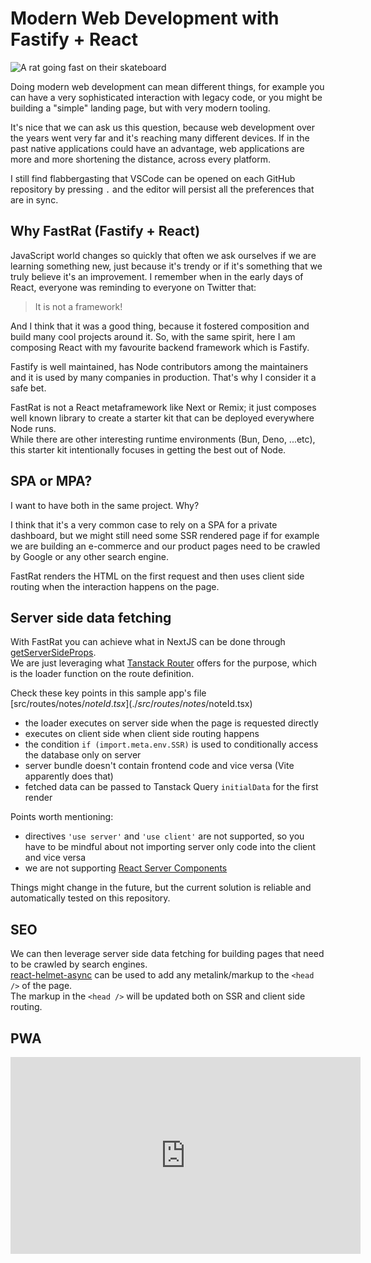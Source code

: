 
<h1 id='modern-fastrat'>Modern Web Development with Fastify + React</h1>

<img
  src={logo}
  alt='A rat going fast on their skateboard'
  className='rounded mx-auto'
  width={200}
  height={200}
/>

Doing modern web development can mean different things, for example you can have a very sophisticated interaction with legacy code, or you might be building a "simple" landing page, but with very modern tooling.

It's nice that we can ask us this question, because web development over the years went very far and it's reaching many different devices.
If in the past native applications could have an advantage, web applications are more and more shortening the distance, across every platform.

I still find flabbergasting that VSCode can be opened on each GitHub repository by pressing `.` and the editor will persist all the preferences that are in sync.

<h2 id='why-fastrat'>Why FastRat (Fastify + React)</h2>

JavaScript world changes so quickly that often we ask ourselves if we are learning something new, just because it's trendy or if it's something that we truly believe it's an improvement.
I remember when in the early days of React, everyone was reminding to everyone on Twitter that:

> It is not a framework!

And I think that it was a good thing, because it fostered composition and build many cool projects around it.
So, with the same spirit, here I am composing React with my favourite backend framework which is Fastify.

Fastify is well maintained, has Node contributors among the maintainers and it is used by many companies in production.
That's why I consider it a safe bet.

FastRat is not a React metaframework like Next or Remix; it just composes well known library to create a starter kit that can be deployed everywhere Node runs.  
While there are other interesting runtime environments (Bun, Deno, ...etc), this starter kit intentionally focuses in getting the best out of Node.

<h2 id='spa-or-mpa'>SPA or MPA?</h2>

I want to have both in the same project. Why? 
 
I think that it's a very common case to rely on a SPA for a private dashboard, but we might still need some SSR rendered page if for example we are building an e-commerce and our product pages need to be crawled by Google or any other search engine.

FastRat renders the HTML on the first request and then uses client side routing when the interaction happens on the page.

<h2 id='server-side-data-fetching'>Server side data fetching</h2>

With FastRat you can achieve what in NextJS can be done through <a className='link' href='https://nextjs.org/docs/pages/building-your-application/data-fetching/get-server-side-props' target='_blank'>getServerSideProps</a>.  
We are just leveraging what <a href='https://tanstack.com/router/latest/docs/framework/react/guide/data-loading' target='_blank'>Tanstack Router</a> offers for the purpose, which is the loader function on the route definition.

Check these key points in this sample app's file [src/routes/notes/$noteId.tsx](./src/routes/notes/$noteId.tsx)

* the loader executes on server side when the page is requested directly
* executes on client side when client side routing happens
* the condition `if (import.meta.env.SSR)` is used to conditionally access the database only on server
* server bundle doesn't contain frontend code and vice versa (Vite apparently does that)
* fetched data can be passed to Tanstack Query `initialData` for the first render

Points worth mentioning:

* directives `'use server'` and `'use client'` are not supported, so you have to be mindful about not importing server only code into the client and vice versa
* we are not supporting [React Server Components](https://nextjs.org/docs/app/building-your-application/rendering/server-components)

Things might change in the future, but the current solution is reliable and automatically tested on this repository.  

<h2 id='seo'>SEO</h2>

We can then leverage server side data fetching for building pages that need to be crawled by search engines.  
<a className='link' href='https://github.com/staylor/react-helmet-async' target='_blank'>react-helmet-async</a> can be used to add any metalink/markup to the `<head />` of the page.  
The markup in the `<head />` will be updated both on SSR and client side routing.

<h2 id='pwa'>PWA</h2>

<iframe className='w-full' width="560" height="315" src="https://www.youtube.com/embed/Z8MjdQGyjfA?si=dpuigcgglmPz6jh2" title="YouTube video player" frameBorder="0" allow="accelerometer; autoplay; clipboard-write; encrypted-media; gyroscope; picture-in-picture; web-share" />

This starter kit uses [vite-plugin-pwa](https://vite-pwa-org.netlify.app) to provide the experience of an offline first web application.  
Read more about [Progressive Web Apps](https://developer.mozilla.org/en-US/docs/Web/Progressive_web_apps).

<h2 id='great-dx'>Great Developer Experience</h2>

When using NextJS I like that with one command I have both my frontend and backend running and that I can share code between the two and import it in the same way.  
This wouldn't have been possible without [Vite](https://vitejs.dev) and [Vavite](https://github.com/cyco130/vavite).

When you run `pnpm dev` all your code is running and changes to code are applied immediately without restarting the server.  
This happens because Vavite is using Vite to compile both frontend and backend code.

<h2 id='fully-typed'>Fully typed with TypeScript</h2>

FastRat uses the modern libraries that allow to type every aspect of your apps:

<h3>tRPC</h3>

[tRPC](https://trpc.io) adapter for Fastify is used for E2E type safety for requests from browser to server.  
End points appears in Tanstack Query intellisense and are type checked.

<h3>Tanstack Router</h3>

[Tanstack Router](https://tanstack.com/router/latest) is used both for server side and client side routing.  
When using it's link component you'll be guided to the available routes.  
It's particularly useful when you start to store more data in URL params and query strings.

<h3>Drizzle ORM</h3>

[Drizzle ORM](https://orm.drizzle.team/) is a tiny layer on top of SQL (lite in this case).  
It handles schema, migrations and queries.

<h3>Zod</h3>

Everytime that you need to validate an object structure and to infer its type, you can use [Zod](https://github.com/colinhacks/zod).  
Which is also at the root of the tRPC functionality.

### Deployment freedom

This project can run anywhere Docker containers run.  
This website automatically deploys to [Fly.io](https://fly.io) leveraging their [GitHub action](https://fly.io/docs/app-guides/continuous-deployment-with-github-actions/) that runs when merge into the main branch.
